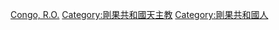 [[Category:各國天主教徒|Congo, R.O.]]
[[Category:剛果共和國天主教|Category:剛果共和國天主教]]
[[Category:剛果共和國人|Category:剛果共和國人]]